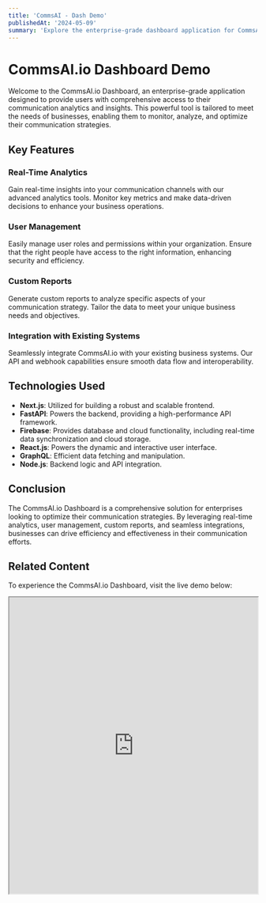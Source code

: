 ```yaml
---
title: 'CommsAI - Dash Demo'
publishedAt: '2024-05-09'
summary: 'Explore the enterprise-grade dashboard application for CommsAI.io, designed to provide users with comprehensive access to their communication analytics and insights.'
---
```


# CommsAI.io Dashboard Demo

Welcome to the CommsAI.io Dashboard, an enterprise-grade application designed to provide users with comprehensive access to their communication analytics and insights. This powerful tool is tailored to meet the needs of businesses, enabling them to monitor, analyze, and optimize their communication strategies.

## Key Features

### Real-Time Analytics
Gain real-time insights into your communication channels with our advanced analytics tools. Monitor key metrics and make data-driven decisions to enhance your business operations.

### User Management
Easily manage user roles and permissions within your organization. Ensure that the right people have access to the right information, enhancing security and efficiency.

### Custom Reports
Generate custom reports to analyze specific aspects of your communication strategy. Tailor the data to meet your unique business needs and objectives.

### Integration with Existing Systems
Seamlessly integrate CommsAI.io with your existing business systems. Our API and webhook capabilities ensure smooth data flow and interoperability.

## Technologies Used

- **Next.js**: Utilized for building a robust and scalable frontend.
- **FastAPI**: Powers the backend, providing a high-performance API framework.
- **Firebase**: Provides database and cloud functionality, including real-time data synchronization and cloud storage.
- **React.js**: Powers the dynamic and interactive user interface.
- **GraphQL**: Efficient data fetching and manipulation.
- **Node.js**: Backend logic and API integration.

## Conclusion

The CommsAI.io Dashboard is a comprehensive solution for enterprises looking to optimize their communication strategies. By leveraging real-time analytics, user management, custom reports, and seamless integrations, businesses can drive efficiency and effectiveness in their communication efforts.

## Related Content

To experience the CommsAI.io Dashboard, visit the live demo below:

<iframe
  src="https://schwab-demo.vercel.app/"
  title="CommsAI.io Dashboard"
  width="100%"
  height="600"
  style={{ border: 'none' }}
  allowFullScreen
></iframe>
